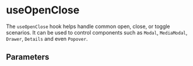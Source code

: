 
<Meta of={Stories} />

# useOpenClose

The `useOpenClose` hook helps handle common open, close, or toggle scenarios. It can be used to control components such as `Modal`, `MediaModal`, `Drawer`, `Details` and even `Popover`.

<Canvas withSource="open" of={Stories.BasicUsage} />

## Parameters

<ArgsTable of={Stories.BasicUsage} />
